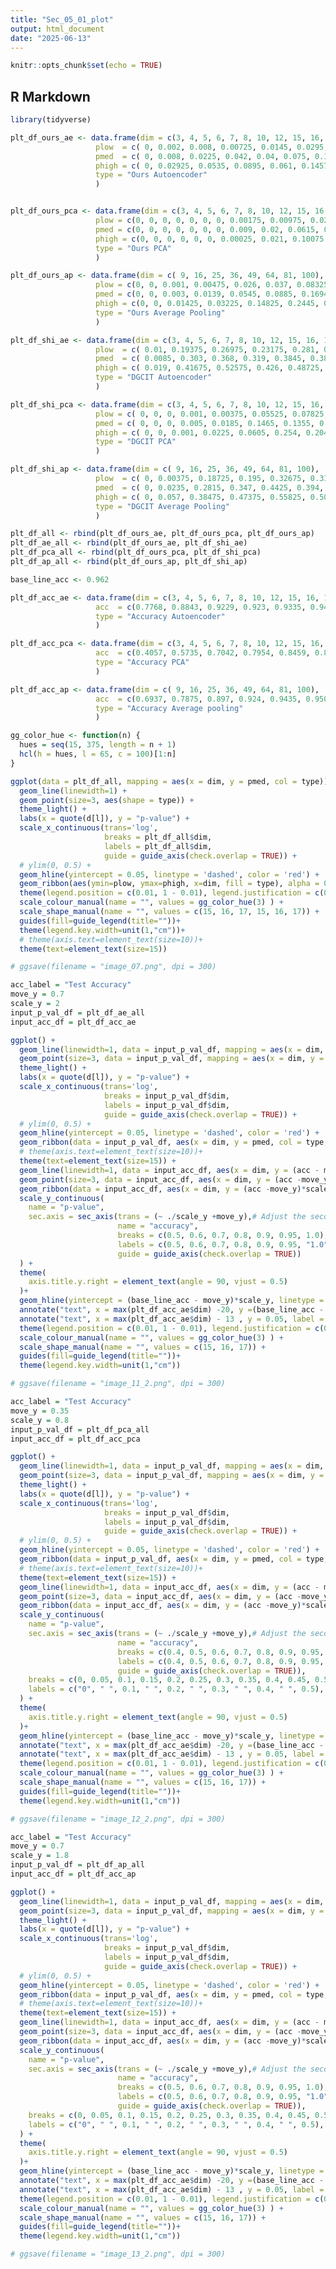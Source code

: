 ```yaml
---
title: "Sec_05_01_plot"
output: html_document
date: "2025-06-13"
---
```


```r
knitr::opts_chunk$set(echo = TRUE)
```

## R Markdown

```r
library(tidyverse)
```


```r
plt_df_ours_ae <- data.frame(dim = c(3, 4, 5, 6, 7, 8, 10, 12, 15, 16, 17, 20, 30, 40, 100),
                   plow  = c( 0, 0.002, 0.008, 0.00725, 0.0145, 0.0295, 0.04975, 0.04575, 0.0665, 0.07175, 0.0505, 0.15875, 0.09225, 0.12875, 0.10575),
                   pmed  = c( 0, 0.008, 0.0225, 0.042, 0.04, 0.075, 0.103, 0.111, 0.1045, 0.1865, 0.1935, 0.2615, 0.1795, 0.279, 0.4065),
                   phigh = c( 0, 0.02925, 0.0535, 0.0895, 0.061, 0.14575, 0.4265, 0.3445, 0.30125, 0.45875, 0.48375, 0.45925, 0.502, 0.64625, 0.7755),
                   type = "Ours Autoencoder"
                   )


plt_df_ours_pca <- data.frame(dim = c(3, 4, 5, 6, 7, 8, 10, 12, 15, 16, 17, 20, 30, 40, 100),
                   plow = c(0, 0, 0, 0, 0, 0, 0, 0.00175, 0.00975, 0.028, 0.0595, 0.04675, 0.0395, 0.1475, 0.139),
                   pmed = c(0, 0, 0, 0, 0, 0, 0, 0.009, 0.02, 0.0615, 0.088, 0.1125,  0.1205, 0.321, 0.2965),
                   phigh = c(0, 0, 0, 0, 0, 0, 0.00025, 0.021, 0.10075, 0.15225, 0.21975, 0.23575, 0.33675, 0.64325, 0.6315),
                   type = "Ours PCA"
                   )

plt_df_ours_ap <- data.frame(dim = c( 9, 16, 25, 36, 49, 64, 81, 100),
                   plow = c(0, 0, 0.001, 0.00475, 0.026, 0.037, 0.08325, 0.106),
                   pmed = c(0, 0, 0.003, 0.0139, 0.0545, 0.0885, 0.16949, 0.1845),
                   phigh = c(0, 0, 0.01425, 0.03225, 0.14825, 0.2445, 0.394, 0.439),
                   type = "Ours Average Pooling"
                   )

plt_df_shi_ae <- data.frame(dim = c(3, 4, 5, 6, 7, 8, 10, 12, 15, 16, 17, 20, 30, 40, 100),
                   plow  = c( 0.01, 0.19375, 0.26975, 0.23175, 0.281, 0.327, 0.311, 0.3935, 0.281, 0.35325, 0.33125, 0.38725, 0.37075, 0.3215, 0.3575),
                   pmed  = c( 0.0085, 0.303, 0.368, 0.319, 0.3845, 0.38, 0.43, 0.4745, 0.3845, 0.4405, 0.4375, 0.5015, 0.4445, 0.454, 0.488),
                   phigh = c( 0.019, 0.41675, 0.52575, 0.426, 0.48725, 0.4985, 0.5165, 0.516, 0.48725, 0.5105, 0.51075, 0.54425, 0.5185, 0.5345, 0.58075),
                   type = "DGCIT Autoencoder"
                   )

plt_df_shi_pca <- data.frame(dim = c(3, 4, 5, 6, 7, 8, 10, 12, 15, 16, 17, 20, 30, 40, 100),
                   plow = c( 0, 0, 0, 0.001, 0.00375, 0.05525, 0.07825, 0.218, 0.214, 0.31025, 0.31225, 0.329, 0.292, 0.33825, 0.29775),
                   pmed = c( 0, 0, 0, 0.005, 0.0185, 0.1465, 0.1355, 0.3345, 0.359, 0.3825, 0.418, 0.388, 0.432, 0.463, 0.407),
                   phigh = c( 0, 0, 0.001, 0.0225, 0.0605, 0.254, 0.20425, 0.439, 0.45125, 0.55375, 0.575, 0.5385, 0.532, 0.55075, 0.518),
                   type = "DGCIT PCA"
                   )

plt_df_shi_ap <- data.frame(dim = c( 9, 16, 25, 36, 49, 64, 81, 100),
                   plow  = c( 0, 0.00375, 0.18725, 0.195, 0.32675, 0.318, 0.383, 0.32125),
                   pmed  = c( 0, 0.0235, 0.2815, 0.347, 0.4425, 0.394, 0.4535, 0.4355),
                   phigh = c( 0, 0.057, 0.38475, 0.47375, 0.55825, 0.506, 0.55275, 0.56825),
                   type = "DGCIT Average Pooling"
                   )

plt_df_all <- rbind(plt_df_ours_ae, plt_df_ours_pca, plt_df_ours_ap)
plt_df_ae_all <- rbind(plt_df_ours_ae, plt_df_shi_ae)
plt_df_pca_all <- rbind(plt_df_ours_pca, plt_df_shi_pca)
plt_df_ap_all <- rbind(plt_df_ours_ap, plt_df_shi_ap)
```

```r
base_line_acc <- 0.962

plt_df_acc_ae <- data.frame(dim = c(3, 4, 5, 6, 7, 8, 10, 12, 15, 16, 17, 20, 30, 40, 100),
                   acc  = c(0.7768, 0.8843, 0.9229, 0.923, 0.9335, 0.9434, 0.9607, 0.9642, 0.9684, 0.9709, 0.9719, 0.9774, 0.9815, 0.9797, 0.9665),
                   type = "Accuracy Autoencoder"
                   )

plt_df_acc_pca <- data.frame(dim = c(3, 4, 5, 6, 7, 8, 10, 12, 15, 16, 17, 20, 30, 40, 100),
                   acc  = c(0.4057, 0.5735, 0.7042, 0.7954, 0.8459, 0.8805, 0.9122, 0.9322, 0.9496, 0.9546, 0.9557, 0.9631, 0.9686, 0.9691, 0.9671),
                   type = "Accuracy PCA"
                   )

plt_df_acc_ap <- data.frame(dim = c( 9, 16, 25, 36, 49, 64, 81, 100),
                   acc  = c(0.6937, 0.7875, 0.897, 0.924, 0.9435, 0.9505, 0.9621, 0.9669),
                   type = "Accuracy Average pooling"
                   )
```


```r

gg_color_hue <- function(n) {
  hues = seq(15, 375, length = n + 1)
  hcl(h = hues, l = 65, c = 100)[1:n]
}

ggplot(data = plt_df_all, mapping = aes(x = dim, y = pmed, col = type)) +
  geom_line(linewidth=1) +
  geom_point(size=3, aes(shape = type)) +
  theme_light() +
  labs(x = quote(d[l]), y = "p-value") +
  scale_x_continuous(trans='log',
                     breaks = plt_df_all$dim,
                     labels = plt_df_all$dim,
                     guide = guide_axis(check.overlap = TRUE)) +
  # ylim(0, 0.5) +
  geom_hline(yintercept = 0.05, linetype = 'dashed', color = 'red') +
  geom_ribbon(aes(ymin=plow, ymax=phigh, x=dim, fill = type), alpha = 0.3)+ 
  theme(legend.position = c(0.01, 1 - 0.01), legend.justification = c(0.01, 1 - 0.01))  + 
  scale_colour_manual(name = "", values = gg_color_hue(3) ) +
  scale_shape_manual(name = "", values = c(15, 16, 17, 15, 16, 17)) + 
  guides(fill=guide_legend(title=""))+
  theme(legend.key.width=unit(1,"cm"))+
  # theme(axis.text=element_text(size=10))+
  theme(text=element_text(size=15))

# ggsave(filename = "image_07.png", dpi = 300)
```


```r
acc_label = "Test Accuracy"
move_y = 0.7
scale_y = 2
input_p_val_df = plt_df_ae_all
input_acc_df = plt_df_acc_ae

ggplot() +
  geom_line(linewidth=1, data = input_p_val_df, mapping = aes(x = dim, y = pmed, col = type)) +
  geom_point(size=3, data = input_p_val_df, mapping = aes(x = dim, y = pmed, col = type, shape = type)) +
  theme_light() +
  labs(x = quote(d[l]), y = "p-value") +
  scale_x_continuous(trans='log',
                     breaks = input_p_val_df$dim,
                     labels = input_p_val_df$dim,
                     guide = guide_axis(check.overlap = TRUE)) +
  # ylim(0, 0.5) +
  geom_hline(yintercept = 0.05, linetype = 'dashed', color = 'red') +
  geom_ribbon(data = input_p_val_df, aes(x = dim, y = pmed, col = type, ymin=plow, ymax=phigh, fill = type), alpha = 0.3)+
  # theme(axis.text=element_text(size=10))+
  theme(text=element_text(size=15)) + 
  geom_line(linewidth=1, data = input_acc_df, aes(x = dim, y = (acc - move_y)*scale_y, col = acc_label)) +  
  geom_point(size=3, data = input_acc_df, aes(x = dim, y = (acc -move_y)*scale_y, col = acc_label, shape = acc_label)) + 
  geom_ribbon(data = input_acc_df, aes(x = dim, y = (acc -move_y)*scale_y, col = acc_label, ymin=(acc -move_y)*scale_y, ymax=(acc -move_y)*scale_y, fill = acc_label), alpha = 0.0) +
  scale_y_continuous(
    name = "p-value",
    sec.axis = sec_axis(trans = (~ ./scale_y +move_y),# Adjust the secondary axis
                        name = "accuracy",
                        breaks = c(0.5, 0.6, 0.7, 0.8, 0.9, 0.95, 1.0),
                        labels = c(0.5, 0.6, 0.7, 0.8, 0.9, 0.95, "1.0"),
                        guide = guide_axis(check.overlap = TRUE))  
  ) +
  theme(
    axis.title.y.right = element_text(angle = 90, vjust = 0.5)
  )+
  geom_hline(yintercept = (base_line_acc - move_y)*scale_y, linetype = 'dashed', color = 'Black') +  # Adjust for scaling
  annotate("text", x = max(plt_df_acc_ae$dim) -20, y =(base_line_acc - move_y)*scale_y, label = "baseline accuracy", color = "Black", vjust = -1)+ 
  annotate("text", x = max(plt_df_acc_ae$dim) - 13 , y = 0.05, label = "p-value = 0.05", color = "red", vjust = -1)+ 
  theme(legend.position = c(0.01, 1 - 0.01), legend.justification = c(0.01, 1 - 0.01))  + 
  scale_colour_manual(name = "", values = gg_color_hue(3) ) +
  scale_shape_manual(name = "", values = c(15, 16, 17)) + 
  guides(fill=guide_legend(title=""))+
  theme(legend.key.width=unit(1,"cm"))

# ggsave(filename = "image_11_2.png", dpi = 300)
```

```r
acc_label = "Test Accuracy"
move_y = 0.35
scale_y = 0.8
input_p_val_df = plt_df_pca_all
input_acc_df = plt_df_acc_pca

ggplot() +
  geom_line(linewidth=1, data = input_p_val_df, mapping = aes(x = dim, y = pmed, col = type)) +
  geom_point(size=3, data = input_p_val_df, mapping = aes(x = dim, y = pmed, col = type, shape = type)) +
  theme_light() +
  labs(x = quote(d[l]), y = "p-value") +
  scale_x_continuous(trans='log',
                     breaks = input_p_val_df$dim,
                     labels = input_p_val_df$dim,
                     guide = guide_axis(check.overlap = TRUE)) +
  # ylim(0, 0.5) +
  geom_hline(yintercept = 0.05, linetype = 'dashed', color = 'red') +
  geom_ribbon(data = input_p_val_df, aes(x = dim, y = pmed, col = type, ymin=plow, ymax=phigh, fill = type), alpha = 0.3)+
  # theme(axis.text=element_text(size=10))+
  theme(text=element_text(size=15)) + 
  geom_line(linewidth=1, data = input_acc_df, aes(x = dim, y = (acc - move_y)*scale_y, col = acc_label)) +  
  geom_point(size=3, data = input_acc_df, aes(x = dim, y = (acc -move_y)*scale_y, col = acc_label, shape = acc_label)) + 
  geom_ribbon(data = input_acc_df, aes(x = dim, y = (acc -move_y)*scale_y, col = acc_label, ymin=(acc -move_y)*scale_y, ymax=(acc -move_y)*scale_y, fill = acc_label), alpha = 0.0) +
  scale_y_continuous(
    name = "p-value",
    sec.axis = sec_axis(trans = (~ ./scale_y +move_y),# Adjust the secondary axis
                        name = "accuracy",
                        breaks = c(0.4, 0.5, 0.6, 0.7, 0.8, 0.9, 0.95, 1.0),
                        labels = c(0.4, 0.5, 0.6, 0.7, 0.8, 0.9, 0.95, "1.0"),
                        guide = guide_axis(check.overlap = TRUE)),
    breaks = c(0, 0.05, 0.1, 0.15, 0.2, 0.25, 0.3, 0.35, 0.4, 0.45, 0.5),
    labels = c("0", " ", 0.1, " ", 0.2, " ", 0.3, " ", 0.4, " ", 0.5),
  ) +
  theme(
    axis.title.y.right = element_text(angle = 90, vjust = 0.5)
  )+
  geom_hline(yintercept = (base_line_acc - move_y)*scale_y, linetype = 'dashed', color = 'Black') +  # Adjust for scaling
  annotate("text", x = max(plt_df_acc_ae$dim) -20, y =(base_line_acc - move_y)*scale_y, label = "baseline accuracy", color = "Black", vjust = -1)+ 
  annotate("text", x = max(plt_df_acc_ae$dim) - 13 , y = 0.05, label = "p-value = 0.05", color = "red", vjust = -1)+ 
  theme(legend.position = c(0.01, 1 - 0.01), legend.justification = c(0.01, 1 - 0.01))  + 
  scale_colour_manual(name = "", values = gg_color_hue(3) ) +
  scale_shape_manual(name = "", values = c(15, 16, 17)) + 
  guides(fill=guide_legend(title=""))+
  theme(legend.key.width=unit(1,"cm"))

# ggsave(filename = "image_12_2.png", dpi = 300)
```

```r
acc_label = "Test Accuracy"
move_y = 0.7
scale_y = 1.8
input_p_val_df = plt_df_ap_all
input_acc_df = plt_df_acc_ap

ggplot() +
  geom_line(linewidth=1, data = input_p_val_df, mapping = aes(x = dim, y = pmed, col = type)) +
  geom_point(size=3, data = input_p_val_df, mapping = aes(x = dim, y = pmed, col = type, shape = type)) +
  theme_light() +
  labs(x = quote(d[l]), y = "p-value") +
  scale_x_continuous(trans='log',
                     breaks = input_p_val_df$dim,
                     labels = input_p_val_df$dim,
                     guide = guide_axis(check.overlap = TRUE)) +
  # ylim(0, 0.5) +
  geom_hline(yintercept = 0.05, linetype = 'dashed', color = 'red') +
  geom_ribbon(data = input_p_val_df, aes(x = dim, y = pmed, col = type, ymin=plow, ymax=phigh, fill = type), alpha = 0.3)+
  # theme(axis.text=element_text(size=10))+
  theme(text=element_text(size=15)) + 
  geom_line(linewidth=1, data = input_acc_df, aes(x = dim, y = (acc - move_y)*scale_y, col = acc_label)) +  
  geom_point(size=3, data = input_acc_df, aes(x = dim, y = (acc -move_y)*scale_y, col = acc_label, shape = acc_label)) + 
  geom_ribbon(data = input_acc_df, aes(x = dim, y = (acc -move_y)*scale_y, col = acc_label, ymin=(acc -move_y)*scale_y, ymax=(acc -move_y)*scale_y, fill = acc_label), alpha = 0.0) +
  scale_y_continuous(
    name = "p-value",
    sec.axis = sec_axis(trans = (~ ./scale_y +move_y),# Adjust the secondary axis
                        name = "accuracy",
                        breaks = c(0.5, 0.6, 0.7, 0.8, 0.9, 0.95, 1.0),
                        labels = c(0.5, 0.6, 0.7, 0.8, 0.9, 0.95, "1.0"),
                        guide = guide_axis(check.overlap = TRUE)),
    breaks = c(0, 0.05, 0.1, 0.15, 0.2, 0.25, 0.3, 0.35, 0.4, 0.45, 0.5),
    labels = c("0", " ", 0.1, " ", 0.2, " ", 0.3, " ", 0.4, " ", 0.5),
  ) +
  theme(
    axis.title.y.right = element_text(angle = 90, vjust = 0.5)
  )+
  geom_hline(yintercept = (base_line_acc - move_y)*scale_y, linetype = 'dashed', color = 'Black') +  # Adjust for scaling
  annotate("text", x = max(plt_df_acc_ae$dim) -20, y =(base_line_acc - move_y)*scale_y, label = "baseline accuracy", color = "Black", vjust = -1)+ 
  annotate("text", x = max(plt_df_acc_ae$dim) - 13 , y = 0.05, label = "p-value = 0.05", color = "red", vjust = -1)+ 
  theme(legend.position = c(0.01, 1 - 0.01), legend.justification = c(0.01, 1 - 0.01))  + 
  scale_colour_manual(name = "", values = gg_color_hue(3) ) +
  scale_shape_manual(name = "", values = c(15, 16, 17)) + 
  guides(fill=guide_legend(title=""))+
  theme(legend.key.width=unit(1,"cm"))

# ggsave(filename = "image_13_2.png", dpi = 300)
```





